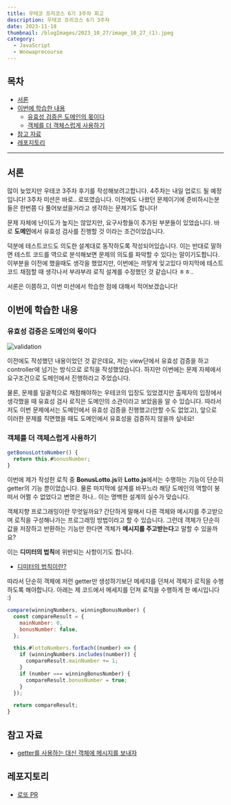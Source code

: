 ```yaml
---
title: 우테코 프리코스 6기 3주차 회고
description: 우테코 프리코스 6기 3주차
date: 2023-11-18
thumbnail: /blogImages/2023_10_27/image_10_27_(1).jpeg
category:
  - JavaScript
  - Woowaprecourse
---
```


## 목차

- [서론](#서론)
- [이번에 학습한 내용](#이번에-학습한-내용)
  - [유효성 검증은 도메인의 몫이다](#유효성-검증은-도메인의-몫이다)
  - [객체를 더 객체스럽게 사용하기](#객체를-더-객체스럽게-사용하기)
- [참고 자료](#참고-자료)
- [레포지토리](#레포지토리)

---

## 서론

많이 늦었지만 우테코 3주차 후기를 작성해보려고합니다. 4주차는 내일 업로드 될 예정입니다!
3주차 미션은 바로.. 로또였습니다. 이전에도 나왔던 문제이기에 준비하시는분들은 한번쯤 다 풀어보셨을거라고 생각하는 문제기도 합니다!

문제 자체에 난이도가 높지는 않았지만, 요구사항들이 추가된 부분들이 있었습니다.
바로 **도메인**에서 유효성 검사를 진행할 것 이라는 조건이었습니다.

덕분에 테스트코드도 의도한 설계대로 동작하도록 작성되어있습니다. 이는 반대로 말하면 테스트 코드를 역으로 분석해보면 문제의 의도를 파악할 수 있다는 말이기도합니다.
이부분을 이전에 했을때도 생각을 했었지만, 이번에는 까맣게 잊고있다 마지막에 테스트코드 채점할 때 생각나서 부랴부랴 로직 설계를 수정했던 것 같습니다 ㅎㅎ..

서론은 이쯤하고, 이번 미션에서 학습한 점에 대해서 적어보겠습니다!

## 이번에 학습한 내용

### 유효성 검증은 도메인의 몫이다

![validation](</blogImages/2023_11_18/image_11_18_(1).png>)

이전에도 작성했던 내용이었던 것 같은데요, 저는 view단에서 유효성 검증을 하고 controller에 넘기는 방식으로 로직을 작성했었습니다.
하지만 이번에는 문제 자체에서 요구조건으로 도메인에서 진행하라고 주었습니다.

물론, 문제를 일괄적으로 채점해야하는 우테코의 입장도 있었겠지만 출제자의 입장에서 생각했을 때 유효성 검사 로직은 도메인의 소관이라고 보았음을 알 수 있습니다.
따라서 저도 이번 문제에서는 도메인에서 유효성 검증을 진행했고(안할 수도 없었고), 앞으로 이러한 문제를 직면했을 때도 도메인에서 유효성을 검증하지 않을까 싶네요!

### 객체를 더 객체스럽게 사용하기

```js
getBonusLottoNumber() {
  return this.#bonusNumber;
}
```

이번에 제가 작성한 로직 중 **BonusLotto.js**와 **Lotto.js**에서는 수행하는 기능이 단순히 getter의 기능 뿐이었습니다.
물론 마지막에 설계를 바꾸느라 해당 도메인의 역할이 붕떠서 어쩔 수 없었다고 변명은 하나.. 이는 명백한 설계의 실수가 맞습니다.

객체지향 프로그래밍이란 무엇일까요? 간단하게 말해서 다른 객체와 메시지를 주고받으며 로직을 구성해나가는 프로그래밍 방법이라고 할 수 있습니다.
그런데 객체가 단순히 값을 저장하고 반환하는 기능만 한다면 객체가 **메시지를 주고받는다**고 말할 수 있을까요?

이는 **디미터의 법칙**에 위반되는 사항이기도 합니다.

- [디미터의 법칙이란?](https://dkswnkk.tistory.com/687)

따라서 단순히 객체에 저런 getter만 생성하기보단 메세지를 던져서 객체가 로직을 수행하도록 해야합니다.
아래는 제 코드에서 메세지를 던져 로직을 수행하게 한 예시입니다 :)

```js
compare(winningNumbers, winningBonusNumber) {
  const compareResult = {
    mainNumber: 0,
    bonusNumber: false,
  };

  this.#lottoNumbers.forEach((number) => {
    if (winningNumbers.includes(number)) {
      compareResult.mainNumber += 1;
    }
    if (number === winningBonusNumber) {
      compareResult.bonusNumber = true;
    }
  });

  return compareResult;
}
```

## 참고 자료

- [getter를 사용하는 대신 객체에 메시지를 보내자](https://tecoble.techcourse.co.kr/post/2020-04-28-ask-instead-of-getter/)

## 레포지토리

- [로또 PR](https://github.com/woowacourse-precourse/javascript-lotto-6/pull/17)
